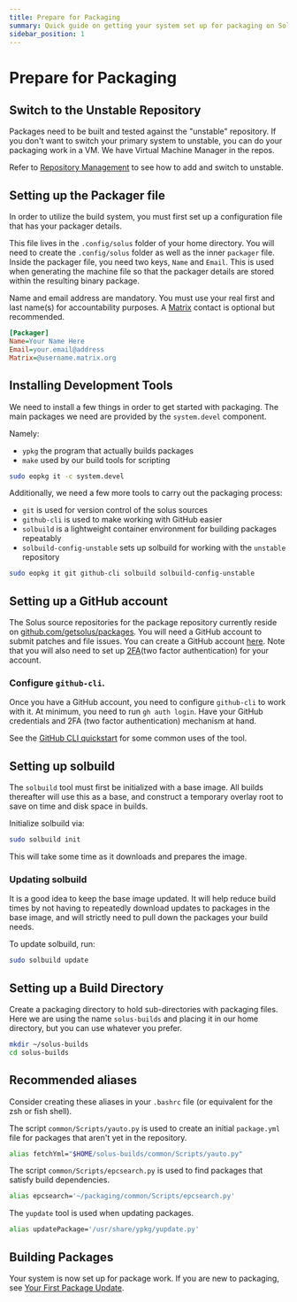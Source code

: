 ```yaml
---
title: Prepare for Packaging
summary: Quick guide on getting your system set up for packaging on Solus
sidebar_position: 1
---
```



<MigrationWarning/>

# Prepare for Packaging

## Switch to the Unstable Repository

Packages need to be built and tested against the "unstable" repository. If you don't want to switch your primary system to unstable, you can do your packaging work in a VM. We have Virtual Machine Manager in the repos.

Refer to [Repository Management](docs/user/package-management/repo-management) to see how to add and switch to unstable.

## Setting up the Packager file

In order to utilize the build system, you must first set up a configuration file that has your packager details.

This file lives in the `.config/solus` folder of your home directory. You will need to create the `.config/solus` folder as well as the inner `packager` file. Inside the packager file, you need two keys, `Name` and `Email`. This is used when generating the machine file so that the packager details are stored within the resulting binary package.

Name and email address are mandatory. You must use your real first and last name(s) for accountability purposes.
A [Matrix](/docs/user/contributing/getting-involved#matrix-chat) contact is optional but recommended.

```ini
[Packager]
Name=Your Name Here
Email=your.email@address
Matrix=@username.matrix.org
```

## Installing Development Tools

We need to install a few things in order to get started with packaging.
The main packages we need are provided by the `system.devel` component.

Namely:

- `ypkg` the program that actually builds packages
- `make` used by our build tools for scripting

```bash
sudo eopkg it -c system.devel
```

Additionally, we need a few more tools to carry out the packaging process:

- `git` is used for version control of the solus sources
- `github-cli` is used to make working with GitHub easier
- `solbuild` is a lightweight container environment for building packages repeatably
- `solbuild-config-unstable` sets up solbuild for working with the `unstable` repository

```bash
sudo eopkg it git github-cli solbuild solbuild-config-unstable
```

## Setting up a GitHub account

The Solus source repositories for the package repository currently reside on [github.com/getsolus/packages](https://github.com/getsolus/packages). You will need a GitHub account to submit patches and file issues. You can create a GitHub account [here](https://github.com/signup). Note that you will also need to set up [2FA](https://docs.github.com/en/authentication/securing-your-account-with-two-factor-authentication-2fa)(two factor authentication) for your account.

### Configure `github-cli`.

Once you have a GitHub account, you need to configure `github-cli` to work with it. At minimum, you need to run `gh auth login`. Have your GitHub credentials and 2FA (two factor authentication) mechanism at hand.

See the [GitHub CLI quickstart](https://docs.github.com/en/github-cli/github-cli/quickstart) for some common uses of the tool.

## Setting up solbuild

The `solbuild` tool must first be initialized with a base image. All builds thereafter will use this as a base, and construct a temporary overlay root to save on time and disk space in builds.

Initialize solbuild via:

```bash
sudo solbuild init
```

This will take some time as it downloads and prepares the image.

### Updating solbuild

It is a good idea to keep the base image updated. It will help reduce build times by not having to repeatedly download updates to packages in the base image, and will strictly need to pull down the packages your build needs.

To update solbuild, run:

```bash
sudo solbuild update
```

## Setting up a Build Directory

Create a packaging directory to hold sub-directories with packaging files. Here we are using the name `solus-builds` and placing it in our home directory, but you can use whatever you prefer.

```bash
mkdir ~/solus-builds
cd solus-builds
```

##  Recommended aliases
Consider creating these aliases in your `.bashrc` file (or equivalent for the zsh or fish shell).

The script `common/Scripts/yauto.py` is used to create an initial `package.yml` file for packages that aren't yet in the repository.

```bash
alias fetchYml="$HOME/solus-builds/common/Scripts/yauto.py"
```

The script `common/Scripts/epcsearch.py` is used to find packages that satisfy build dependencies.

```bash
alias epcsearch='~/packaging/common/Scripts/epcsearch.py'
```

The `yupdate` tool is used when updating packages.

```bash
alias updatePackage='/usr/share/ypkg/yupdate.py'
```

## Building Packages

Your system is now set up for package work.
If you are new to packaging, see [Your First Package Update](your-first-package-update.md).